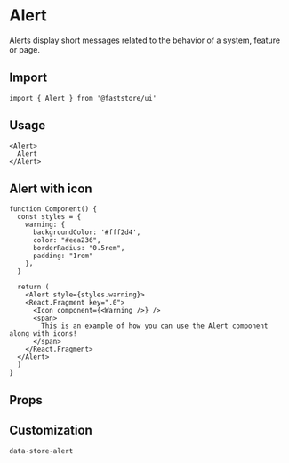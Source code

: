 
# Alert

Alerts display short messages related to the behavior of a system, feature or page.

## Import

```tsx
import { Alert } from '@faststore/ui'
```

## Usage

```tsx live
<Alert>
  Alert
</Alert>
```

## Alert with icon

```tsx live
function Component() {
  const styles = {
    warning: {
      backgroundColor: '#fff2d4',
      color: "#eea236",
      borderRadius: "0.5rem",
      padding: "1rem"
    },
  }

  return (
    <Alert style={styles.warning}>
    <React.Fragment key=".0">
      <Icon component={<Warning />} />
      <span>
        This is an example of how you can use the Alert component along with icons!
      </span>
    </React.Fragment>
  </Alert>
  )
}
```

## Props

<PropsSection name="Alert" />

## Customization

`data-store-alert`